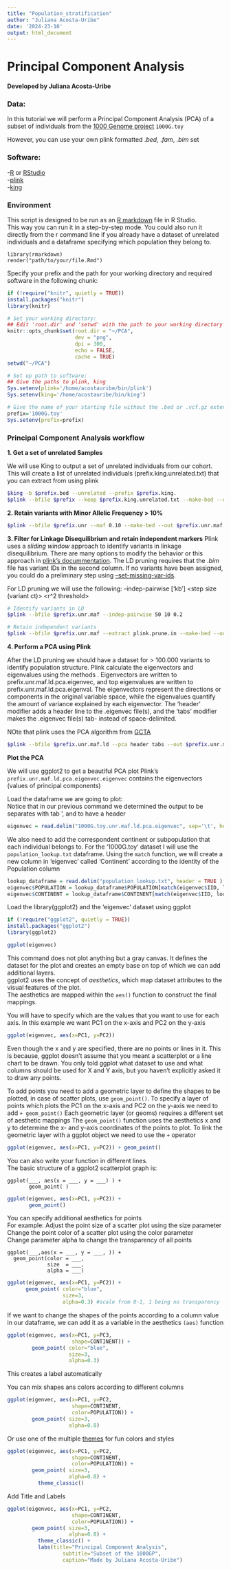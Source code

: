 ```yaml
---
title: "Population_stratification"
author: "Juliana Acosta-Uribe"
date: '2024-23-10'
output: html_document
---
```


# Principal Component Analysis
#### Developed by Juliana Acosta-Uribe

### Data:
In this tutorial we will perform a Principal Component Analysis (PCA) of a subset of individuals from the [1000 Genome project](https://www.internationalgenome.org/) `1000G.toy`

However, you can use your own plink formatted .*bed*, .*fam*, .*bim* set


### Software:
-[R](https://www.r-project.org/) or [RStudio](https://posit.co/download/rstudio-desktop/)\
-[plink](https://www.cog-genomics.org/plink2/)\
-[king](https://www.kingrelatedness.com/)


### Environment
This script is designed to be run as an [R markdown](https://rmarkdown.rstudio.com/lesson-1.html) file in R Studio. \
This way you can run it in a step-by-step mode. You could also run it directly from the r command line if you already have a dataset of unrelated individuals and a dataframe specifying which population they belong to. 
```         
library(rmarkdown)
render("path/to/your/file.Rmd")
```

Specify your prefix and the path for your working directory and required software in the following chunk:
```r
if (!require("knitr", quietly = TRUE))
install.packages("knitr")
library(knitr)

# Set your working directory:
## Edit 'root.dir' and 'setwd' with the path to your working directory
knitr::opts_chunk$set(root.dir = "~/PCA",
                      dev = "png",
                      dpi = 300,
                      echo = FALSE,
                      cache = TRUE)
setwd("~/PCA")

# Set up path to software:
## Give the paths to plink, king
Sys.setenv(plink='/home/acostauribe/bin/plink')
Sys.setenv(king='/home/acostauribe/bin/king')

# Give the name of your starting file without the .bed or .vcf.gz extension
prefix='1000G.toy'
Sys.setenv(prefix=prefix)
```

### Principal Component Analysis workflow

**1. Get a set of unrelated Samples** 

We will use King to output a set of unrelated individuals from our cohort.
This will create a list of unrelated individuals (prefix.king.unrelated.txt) that you can extract from using plink
```bash
$king -b $prefix.bed --unrelated --prefix $prefix.king.
$plink --bfile $prefix --keep $prefix.king.unrelated.txt --make-bed --out $prefix.unr
```

**2. Retain variants with Minor Allelic Frequency > 10%**
```bash
$plink --bfile $prefix.unr --maf 0.10 --make-bed --out $prefix.unr.maf
```

**3. Filter for Linkage Disequilibrium and retain independent markers**
Plink uses a *sliding window* approach to identify variants in linkage disequilibrium. There are many options to modify the behavior or this approach in [plink's docummentation](https://www.cog-genomics.org/plink/1.9/ld#indep). The LD pruning requires that the *.bim* file has variant IDs in the second column. If no variants have been assigned, you could do a preliminary step using [--set-missing-var-ids](https://www.cog-genomics.org/plink/1.9/data#set_missing_var_ids).

For LD pruning we will use the following:
--indep-pairwise <window size>['kb'] <step size (variant ct)> <r^2 threshold>

```bash
# Identify variants in LD
$plink --bfile $prefix.unr.maf --indep-pairwise 50 10 0.2 

# Retain independent variants
$plink --bfile $prefix.unr.maf --extract plink.prune.in --make-bed --out $prefix.unr.maf.ld
```

**4. Perform a PCA using Plink**

After the LD pruning we should have a dataset for > 100.000 variants to identify population structure.
Plink  calculate the eigenvectors and eigenvalues using the methods . Eigenvectors are written to prefix.unr.maf.ld.pca.eigenvec, and top eigenvalues are written to prefix.unr.maf.ld.pca.eigenval. The eigenvectors represent the directions or components in the original variable space, while the eigenvalues quantify the amount of variance explained by each eigenvector.
The 'header' modifier adds a header line to the .eigenvec file(s), and the 'tabs' modifier makes the .eigenvec file(s) tab- instead of space-delimited.

NOte that plink uses the PCA algorithm from [GCTA](https://yanglab.westlake.edu.cn/software/gcta/#PCA)
```bash
$plink --bfile $prefix.unr.maf.ld --pca header tabs --out $prefix.unr.maf.ld.pca
```

**Plot the PCA**

We will use ggplot2 to get a beautiful PCA plot
Plink's `prefix.unr.maf.ld.pca.eigenvec.eigenvec` contains the eigenvectors (values of principal components)

Load the dataframe we are going to plot: \
Notice that in our  previous command we determined the output to be separates with tab '\t', and to have a header
```r
eigenvec = read.delim("1000G.toy.unr.maf.ld.pca.eigenvec", sep='\t', header=TRUE)
```

We also need to add the correspondent continent or subpopulation that each individual belongs to. For the '1000G.toy' dataset I will use the `population_lookup.txt` dataframe. Using the `match` function, we will create a new column in 'eigenvec' called 'Continent' according to the identity of the Population column
```r
lookup_dataframe = read.delim("population_lookup.txt", header = TRUE )
eigenvec$POPULATION = lookup_dataframe$POPULATION[match(eigenvec$IID, lookup_dataframe$IID)]
eigenvec$CONTINENT = lookup_dataframe$CONTINENT[match(eigenvec$IID, lookup_dataframe$IID)]
```

Load the library(ggplot2) and the 'eigenvec' dataset using ggplot
```r
if (!require("ggplot2", quietly = TRUE))
install.packages("ggplot2")
library(ggplot2)

ggplot(eigenvec)
```

This command does not plot anything but a gray canvas. 
It defines the dataset for the plot and creates an empty base on top of which we can add additional layers. \
ggplot2 uses the concept of *aesthetics*, which map dataset attributes to the visual features of the plot.  
The aesthetics are mapped within the `aes()` function to construct the final mappings.

You will have to specify which are the values that you want to use for each axis.
In this example we want PC1 on the x-axis and PC2 on the y-axis
```r
ggplot(eigenvec, aes(x=PC1, y=PC2))
```
Even though the x and y are specified, there are no points or lines in it. This is because, ggplot doesn't assume that you meant a scatterplot or a line chart to be drawn. You only told ggplot what dataset to use and what columns should be used for X and Y axis, but you haven't explicitly asked it to draw any points.

To add points you need to add a geometric layer to define the shapes to be plotted, in case of scatter plots, use `geom_point()`.
To specify a layer of points which plots the PC1 on the x-axis and PC2 on the y-axis we need to add `+ geom_point()`
Each geometric layer (or geoms) requires a different set of aesthetic mappings 
The `geom_point()` function uses the aesthetics x and y to determine the x- and y-axis coordinates of the points to plot. 
To link the geometric layer with a ggplot object we need to use the `+` operator
```r
ggplot(eigenvec, aes(x=PC1, y=PC2)) + geom_point()
```
You can also write your function in different lines. \
The basic structure of a ggplot2 scatterplot graph is:
```
ggplot(___, aes(x = ___, y = ___) ) + 
       geom_point( )
```

```r
ggplot(eigenvec, aes(x=PC1, y=PC2)) + 
       geom_point()
```

You can specify additional aesthetics for points \
For example:
Adjust the point size of a scatter plot using the size parameter \
Change the point color of a scatter plot using the color parameter \
Change parameter alpha to change the transparency of all points
```
ggplot(___,aes(x = ___, y = ___, )) + 
  geom_point(color = ___, 
             size  = ___, 
             alpha = ___) 
```

```r
ggplot(eigenvec, aes(x=PC1, y=PC2)) + 
      geom_point( color="blue",
                  size=3,
                  alpha=0.3) #scale from 0-1, 1 being no transparency
```

If we want to change the shapes of the points according to a column value in our dataframe, we can add it as a variable in the aesthetics `(aes)` function
```r
ggplot(eigenvec, aes(x=PC1, y=PC3, 
                     shape=CONTINENT)) + 
        geom_point( color="blue",
                    size=3,
                    alpha=0.3)
```
This creates a label automatically

You can mix shapes ans colors according to different columns
```r
ggplot(eigenvec, aes(x=PC1, y=PC2, 
                     shape=CONTINENT,
                     color=POPULATION)) + 
        geom_point( size=3,
                    alpha=0.8)
```

Or use one of the multiple [themes](https://ggplot2.tidyverse.org/reference/ggtheme.html) for fun colors and styles 
```r
ggplot(eigenvec, aes(x=PC1, y=PC2, 
                     shape=CONTINENT,
                     color=POPULATION)) + 
        geom_point( size=3,
                    alpha=0.8) +
          theme_classic()
```

Add Title and Labels
```r
ggplot(eigenvec, aes(x=PC1, y=PC2, 
                     shape=CONTINENT,
                     color=POPULATION)) + 
        geom_point( size=3,
                    alpha=0.8) +
          theme_classic() + 
          labs(title="Principal Component Analysis", 
                  subtitle="Subset of the 1000GP",
                  caption="Made by Juliana Acosta-Uribe")
```